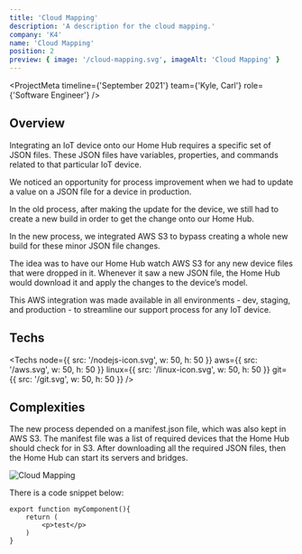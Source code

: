 ```yaml
---
title: 'Cloud Mapping'
description: 'A description for the cloud mapping.'
company: 'K4'
name: 'Cloud Mapping'
position: 2
preview: { image: '/cloud-mapping.svg', imageAlt: 'Cloud Mapping' }
---
```


<ProjectMeta
  timeline={'September 2021'}
  team={'Kyle, Carl'}
  role={'Software Engineer'}
/>

## Overview

Integrating an IoT device onto our Home Hub requires a specific set of JSON files. These JSON files have variables, properties, and commands related to that particular IoT device.

We noticed an opportunity for process improvement when we had to update a value on a JSON file for a device in production.

In the old process, after making the update for the device, we still had to create a new build in order to get the change onto our Home Hub.

In the new process, we integrated AWS S3 to bypass creating a whole new build for these minor JSON file changes.

The idea was to have our Home Hub watch AWS S3 for any new device files that were dropped in it. Whenever it saw a new JSON file, the Home Hub would download it and apply the changes to the device’s model.

This AWS integration was made available in all environments - dev, staging, and production - to streamline our support process for any IoT device.

## Techs

<Techs
  node={{ src: '/nodejs-icon.svg', w: 50, h: 50 }}
  aws={{ src: '/aws.svg', w: 50, h: 50 }}
  linux={{ src: '/linux-icon.svg', w: 50, h: 50 }}
  git={{ src: '/git.svg', w: 50, h: 50 }}
/>

## Complexities

The new process depended on a manifest.json file, which was also kept in AWS S3. The manifest file was a list of required devices that the Home Hub should check for in S3. After downloading all the required JSON files, then the Home Hub can start its servers and bridges.

![Cloud Mapping](/cloud-mapping.svg)

There is a code snippet below:

```
export function myComponent(){
    return (
        <p>test</p>
    )
}
```
